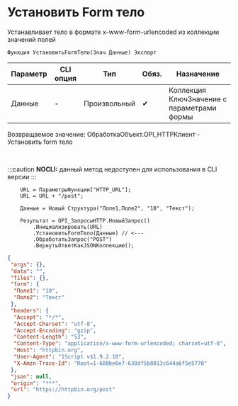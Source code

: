 ﻿---
sidebar_position: 4
description: Установить Form тело  и другие функции для работы с HTTP-клиент в Открытом пакете интеграций - бесплатной open-source библиотеке интеграций для 1С:Предприятие 8, OneScript и CLI
keywords: [1C, 1С, 1С:Предприятие, 1С:Предприятие 8.3, API, Интеграция, Сервисы, Обмен, OneScript, CLI, HTTP-клиент]
---


# Установить Form тело 
 Устанавливает тело в формате x-www-form-urlencoded из коллекции значений полей



`Функция УстановитьFormТело(Знач Данные) Экспорт`

  | Параметр | CLI опция | Тип | Обяз. | Назначение |
  |-|-|-|-|-|
  | Данные | - | Произвольный | &#x2714; | Коллекция КлючЗначение с параметрами формы |

  
  Возвращаемое значение:   ОбработкаОбъект.OPI_HTTPКлиент -  Установить form тело

<br/>


:::caution
**NOCLI:** данный метод недоступен для использования в CLI версии
:::
<br/>



```bsl title="Пример использования для 1С:Предприятие/OneScript"
    URL = ПараметрыФункции["HTTP_URL"];
    URL = URL + "/post";

    Данные = Новый Структура("Поле1,Поле2", "10", "Текст");

    Результат = OPI_ЗапросыHTTP.НовыйЗапрос()
        .Инициализировать(URL)
        .УстановитьFormТело(Данные) // <---
        .ОбработатьЗапрос("POST")
        .ВернутьОтветКакJSONКоллекцию();
```
    



```json title="Результат"
{
 "args": {},
 "data": "",
 "files": {},
 "form": {
  "Поле1": "10",
  "Поле2": "Текст"
 },
 "headers": {
  "Accept": "*/*",
  "Accept-Charset": "utf-8",
  "Accept-Encoding": "gzip",
  "Content-Length": "53",
  "Content-Type": "application/x-www-form-urlencoded; charset=utf-8",
  "Host": "httpbin.org",
  "User-Agent": "1Script v$1.9.2.10",
  "X-Amzn-Trace-Id": "Root=1-680be6e7-638df5b8013c644a6f5e5778"
 },
 "json": null,
 "origin": "***",
 "url": "https://httpbin.org/post"
}
```
